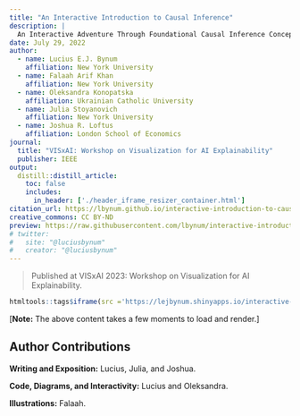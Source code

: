 ```yaml
---
title: "An Interactive Introduction to Causal Inference"
description: | 
  An Interactive Adventure Through Foundational Causal Inference Concepts
date: July 29, 2022
author:
  - name: Lucius E.J. Bynum
    affiliation: New York University
  - name: Falaah Arif Khan
    affiliation: New York University
  - name: Oleksandra Konopatska
    affiliation: Ukrainian Catholic University
  - name: Julia Stoyanovich
    affiliation: New York University
  - name: Joshua R. Loftus
    affiliation: London School of Economics
journal: 
  title: "VISxAI: Workshop on Visualization for AI Explainability"
  publisher: IEEE
output: 
  distill::distill_article:
    toc: false
    includes:
      in_header: ['./header_iframe_resizer_container.html']
citation_url: https://lbynum.github.io/interactive-introduction-to-causal-inference
creative_commons: CC BY-ND
preview: https://raw.githubusercontent.com/lbynum/interactive-introduction-to-causal-inference/main/graphical_model.png
# twitter:
#   site: "@luciusbynum"
#   creator: "@luciusbynum"
---
```


> Published at VISxAI 2023: Workshop on Visualization for AI Explainability.

```r
htmltools::tags$iframe(src ='https://lejbynum.shinyapps.io/interactive-causal-inference', width='100%', `data-external`='1', scrolling='no')
```

<script>iFrameResize({log:true, inPageLinks: true})</script>

[**Note:** The above content takes a few moments to load and render.]

## Author Contributions {.appendix}

**Writing and Exposition:** Lucius, Julia, and Joshua.

**Code, Diagrams, and Interactivity:** Lucius and Oleksandra.

**Illustrations:** Falaah.